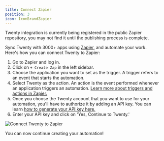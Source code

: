 ```yaml
---
title: Connect Zapier
position: 3
icon: IconBrandZapier
---
```


<div class="warning">
Twenty integration is currently being registered in the public Zapier repository, you may not find it until the publishing process is complete.
</div>


Sync Twenty with 3000+ apps using [Zapier](https://zapier.com/), and automate your work. Here's how you can connect Twenty to Zapier:

1. Go to Zapier and log in. 
2. Click on `+ Create Zap` in the left sidebar. 
3. Choose the application you want to set as the trigger. A trigger refers to an event that starts the automation. 
4. Select Twenty as the action. An action is the event performed whenever an application triggers an automation. [Learn more about triggers and actions in Zapier.](https://zapier.com/how-it-works)
5. Once you choose the Twenty account that you want to use for your automation, you'll have to authorize it by adding an API key. You can learn [how to generate your API key here.](user-guide/integrations/generating-api-keys.mdx)
6. Enter your API key and click on 'Yes, Continue to Twenty.'

<div style={{textAlign: 'center'}}>
    <img src="/images/user-guide/connect-zapier.png" alt="Connect Twenty to Zapier" style={{width:'100%', maxWidth:'800px'}}/>
</div>

You can now continue creating your automation!
